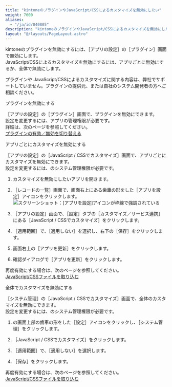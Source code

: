 ```yaml
---
title: "kintoneのプラグインやJavaScript/CSSによるカスタマイズを無効にしたい"
weight: 7600
aliases:
  - "/ja/id/040805"
description: "kintoneのプラグインやJavaScript/CSSによるカスタマイズを無効にしたい場合の手順について説明します。"
layout: "@/layouts/PageLayout.astro"
---
```




kintoneのプラグインを無効にするには、<Wovn>［アプリの設定］</Wovn>の<Wovn>［プラグイン］</Wovn>画面で無効にします。  
JavaScript/CSSによるカスタマイズを無効にするには、アプリごとに無効にするか、<Kintone />全体で無効にします。

<Note>

プラグインや JavaScript/CSSによるカスタマイズに関する内容は、弊社でサポートしていません。プラグインの提供元、または自社のシステム開発者の方へご相談ください。

</Note>

<Heading id="general_disable_plugin_customization_10">プラグインを無効にする</Heading>

<Wovn>［アプリの設定］</Wovn>の<Wovn>［プラグイン］</Wovn>画面で、プラグインを無効にできます。  
設定を変更するには、アプリの管理権限が必要です。  
詳細は、次のページを参照してください。  
[プラグインの有効／無効を切り替える](/k/ja/id/040567.html)

<Heading id="general_disable_plugin_customization_20">アプリごとにカスタマイズを無効にする</Heading>

<Wovn>［アプリの設定］</Wovn>の<Wovn>［JavaScript / CSSでカスタマイズ］</Wovn>画面で、アプリごとにカスタマイズを無効にできます。  
設定を変更するには、<Kintone />のシステム管理権限が必要です。

1. カスタマイズを無効にしたいアプリを開きます。

1. <Wovn>［レコードの一覧］</Wovn>画面で、画面右上にある歯車の形をした<Wovn>［アプリを設定］</Wovn>アイコンをクリックします。  
   <Img src="/k/kintone/img/settings_new_icon.png" alt="スクリーンショット：[アプリを設定]アイコンが枠線で強調されている" />

1. <Wovn>［アプリの設定］</Wovn>画面で、<Wovn>［設定］</Wovn>タブの<Wovn>［カスタマイズ／サービス連携］</Wovn>にある<Wovn>［JavaScript / CSSでカスタマイズ］</Wovn>をクリックします。

1. <Wovn>［適用範囲］</Wovn>で、<Wovn>［適用しない］</Wovn>を選択し、右下の<Wovn>［保存］</Wovn>をクリックします。

1. 画面右上の<Wovn>［アプリを更新］</Wovn>をクリックします。

1. 確認ダイアログで<Wovn>［アプリを更新］</Wovn>をクリックします。

再度有効にする場合は、次のページを参照してください。  
[JavaScript/CSSファイルを取り込む](/k/ja/id/040556.html#app_settings_js_customize_10)

<Heading id="general_disable_plugin_customization_30"><Kintone />全体でカスタマイズを無効にする</Heading>

<Wovn>［<Kintone />システム管理］</Wovn>の<Wovn>［JavaScript / CSSでカスタマイズ］</Wovn>画面で、<Kintone />全体のカスタマイズを無効にできます。  
設定を変更するには、<Kintone />のシステム管理権限が必要です。

1. <Kintone />の画面上部の歯車の形をした<Wovn>［設定］</Wovn>アイコンをクリックし、<Wovn>［<Kintone />システム管理］</Wovn>をクリックします。

1. <Wovn>［JavaScript / CSSでカスタマイズ］</Wovn>をクリックします。

1. <Wovn>［適用範囲］</Wovn>で、<Wovn>［適用しない］</Wovn>を選択します。

1. <Wovn>［保存］</Wovn>をクリックします。

再度有効にする場合は、次のページを参照してください。  
[JavaScript/CSSファイルを取り込む](/k/ja/id/04042.html#system_customization_javascript_fullcustomize_20)
